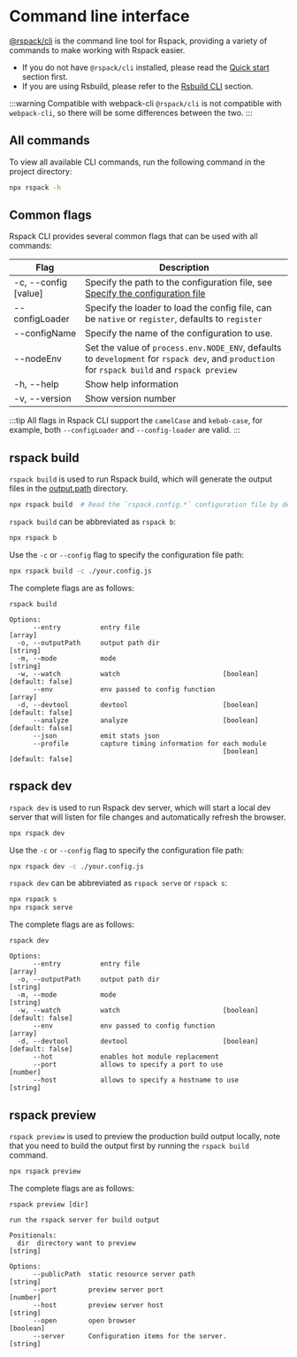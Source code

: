 # Command line interface

[@rspack/cli](https://npmjs.com/package/@rspack/cli) is the command line tool for Rspack, providing a variety of commands to make working with Rspack easier.

- If you do not have `@rspack/cli` installed, please read the [Quick start](/guide/start/quick-start) section first.
- If you are using Rsbuild, please refer to the [Rsbuild CLI](https://rsbuild.rs/guide/basic/cli) section.

:::warning Compatible with webpack-cli
`@rspack/cli` is not compatible with `webpack-cli`, so there will be some differences between the two.
:::

## All commands

To view all available CLI commands, run the following command in the project directory:

```bash
npx rspack -h
```

## Common flags

Rspack CLI provides several common flags that can be used with all commands:

| Flag                 | Description                                                                                                                                   |
| -------------------- | --------------------------------------------------------------------------------------------------------------------------------------------- |
| -c, --config [value] | Specify the path to the configuration file, see [Specify the configuration file](/config/index#specify-the-configuration-file)                |
| --configLoader       | Specify the loader to load the config file, can be `native` or `register`, defaults to `register`                                             |
| --configName         | Specify the name of the configuration to use.                                                                                                 |
| --nodeEnv            | Set the value of `process.env.NODE_ENV`, defaults to `development` for `rspack dev`, and `production` for `rspack build` and `rspack preview` |
| -h, --help           | Show help information                                                                                                                         |
| -v, --version        | Show version number                                                                                                                           |

:::tip
All flags in Rspack CLI support the `camelCase` and `kebab-case`, for example, both `--configLoader` and `--config-loader` are valid.
:::

## rspack build

`rspack build` is used to run Rspack build, which will generate the output files in the [output.path](/config/output#outputpath) directory.

```bash
npx rspack build  # Read the `rspack.config.*` configuration file by default
```

`rspack build` can be abbreviated as `rspack b`:

```bash
npx rspack b
```

Use the `-c` or `--config` flag to specify the configuration file path:

```bash
npx rspack build -c ./your.config.js
```

The complete flags are as follows:

```
rspack build

Options:
      --entry          entry file                                        [array]
  -o, --outputPath     output path dir                                  [string]
  -m, --mode           mode                                             [string]
  -w, --watch          watch                          [boolean] [default: false]
      --env            env passed to config function                     [array]
  -d, --devtool        devtool                        [boolean] [default: false]
      --analyze        analyze                        [boolean] [default: false]
      --json           emit stats json
      --profile        capture timing information for each module
                                                      [boolean] [default: false]
```

## rspack dev

`rspack dev` is used to run Rspack dev server, which will start a local dev server that will listen for file changes and automatically refresh the browser.

```bash
npx rspack dev
```

Use the `-c` or `--config` flag to specify the configuration file path:

```bash
npx rspack dev -c ./your.config.js
```

`rspack dev` can be abbreviated as `rspack serve` or `rspack s`:

```bash
npx rspack s
npx rspack serve
```

The complete flags are as follows:

```
rspack dev

Options:
      --entry          entry file                                        [array]
  -o, --outputPath     output path dir                                  [string]
  -m, --mode           mode                                             [string]
  -w, --watch          watch                          [boolean] [default: false]
      --env            env passed to config function                     [array]
  -d, --devtool        devtool                        [boolean] [default: false]
      --hot            enables hot module replacement
      --port           allows to specify a port to use                  [number]
      --host           allows to specify a hostname to use              [string]
```

## rspack preview

`rspack preview` is used to preview the production build output locally, note that you need to build the output first by running the `rspack build` command.

```bash
npx rspack preview
```

The complete flags are as follows:

```
rspack preview [dir]

run the rspack server for build output

Positionals:
  dir  directory want to preview                                        [string]

Options:
      --publicPath  static resource server path                         [string]
      --port        preview server port                                 [number]
      --host        preview server host                                 [string]
      --open        open browser                                       [boolean]
      --server      Configuration items for the server.                 [string]
```
